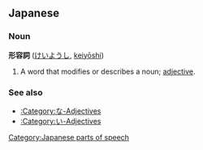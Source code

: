 == Japanese ==
=== Noun ===
'''形容詞''' ([[けいようし]], [[keiyōshi]])

# A word that modifies or describes a noun; [[adjective]].

=== See also ===
* [[:Category:な-Adjectives]]
* [[:Category:い-Adjectives]]

[[Category:Japanese parts of speech]]
